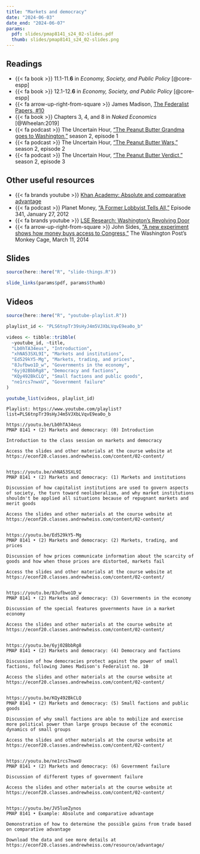 ```yaml
---
title: "Markets and democracy"
date: "2024-06-03"
date_end: "2024-06-07"
params:
  pdf: slides/pmap8141_s24_02-slides.pdf
  thumb: slides/pmap8141_s24_02-slides.png
---
```


## Readings

- {{< fa book >}} 11.1-11.**6** in *Economy, Society, and Public Policy* [@core-espp]
- {{< fa book >}} 12.1-12.**6** in *Economy, Society, and Public Policy* [@core-espp]
- {{< fa arrow-up-right-from-square >}} James Madison, [The Federalist Papers, #10](http://avalon.law.yale.edu/18th_century/fed10.asp)
- {{< fa book >}} Chapters 3, 4, and 8 in *Naked Economics* [@Wheelan:2019]
- {{< fa podcast >}} The Uncertain Hour, ["The Peanut Butter Grandma goes to Washington,"](https://www.marketplace.org/2017/10/25/business/uncertain-hour/s02-1-peanut-butter-grandma-goes-washington) season 2, episode 1
- {{< fa podcast >}} The Uncertain Hour, ["The Peanut Butter Wars,"](https://www.marketplace.org/2017/11/10/business/uncertain-hour/s02-2-peanut-butter-wars) season 2, episode 2
- {{< fa podcast >}} The Uncertain Hour, ["The Peanut Butter Verdict,"](https://www.marketplace.org/2017/11/22/business/uncertain-hour/s02-3-peanut-butter-verdict) season 2, episode 3

## Other useful resources

- {{< fa brands youtube >}} [Khan Academy: Absolute and comparative advantage](https://www.khanacademy.org/economics-finance-domain/ap-macroeconomics/basic-economics-concepts-macro/scarcity-and-growth/v/comparative-advantage-specialization-and-gains-from-trade)
- {{< fa podcast >}} Planet Money, ["A Former Lobbyist Tells All,"](https://www.npr.org/sections/money/2012/01/27/145923803/the-friday-podcast-a-former-lobbyist-tells-all) Episode 341, January 27, 2012
- {{< fa brands youtube >}} [LSE Research: Washington's Revolving Door](https://www.youtube.com/watch?v=2XLuaebpdAA)
- {{< fa arrow-up-right-from-square >}} John Sides, ["A new experiment shows how money buys access to Congress,"](https://www.washingtonpost.com/news/monkey-cage/wp/2014/03/11/a-new-experiment-shows-how-money-buys-access-to-congress/?utm_term=.52fe30402280) The Washington Post's Monkey Cage, March 11, 2014


## Slides

```r
source(here::here("R", "slide-things.R"))

slide_links(params$pdf, params$thumb)
```


## Videos

```r
source(here::here("R", "youtube-playlist.R"))

playlist_id <- "PLS6tnpTr39sHyJ4m5VJXbLVqvE9ea0o_b"

videos <- tibble::tribble(
  ~youtube_id, ~title,
  "Lb0hTA34eus", "Introduction",
  "xhNA53SXL9I", "Markets and institutions",
  "Ed529kY5-Mg", "Markets, trading, and prices",
  "8Jufbwo1D_w", "Governments in the economy",
  "6yj02BbbRg8", "Democracy and factions",
  "KQy492BkCLQ", "Small factions and public goods",
  "ne1rcs7nwxU", "Government failure"
)

youtube_list(videos, playlist_id)
```


```cat
Playlist: https://www.youtube.com/playlist?list=PLS6tnpTr39sHyJ4m5VJXbLVqvE9ea0o_b

https://youtu.be/Lb0hTA34eus
PMAP 8141 • (2) Markets and democracy: (0) Introduction

Introduction to the class session on markets and democracy

Access the slides and other materials at the course website at https://econf20.classes.andrewheiss.com/content/02-content/


https://youtu.be/xhNA53SXL9I
PMAP 8141 • (2) Markets and democracy: (1) Markets and institutions

Discussion of how capitalist institutions are used to govern aspects of society, the turn toward neoliberalism, and why market institutions shouldn't be applied all situations because of repugnant markets and merit goods

Access the slides and other materials at the course website at https://econf20.classes.andrewheiss.com/content/02-content/

  
https://youtu.be/Ed529kY5-Mg
PMAP 8141 • (2) Markets and democracy: (2) Markets, trading, and prices

Discussion of how prices communicate information about the scarcity of goods and how when those prices are distorted, markets fail

Access the slides and other materials at the course website at https://econf20.classes.andrewheiss.com/content/02-content/


https://youtu.be/8Jufbwo1D_w
PMAP 8141 • (2) Markets and democracy: (3) Governments in the economy

Discussion of the special features governments have in a market economy

Access the slides and other materials at the course website at https://econf20.classes.andrewheiss.com/content/02-content/


https://youtu.be/6yj02BbbRg8
PMAP 8141 • (2) Markets and democracy: (4) Democracy and factions

Discussion of how democracies protect against the power of small factions, following James Madison's Federalist no. 10

Access the slides and other materials at the course website at https://econf20.classes.andrewheiss.com/content/02-content/


https://youtu.be/KQy492BkCLQ
PMAP 8141 • (2) Markets and democracy: (5) Small factions and public goods

Discussion of why small factions are able to mobilize and exercise more political power than large groups because of the economic dynamics of small groups

Access the slides and other materials at the course website at https://econf20.classes.andrewheiss.com/content/02-content/


https://youtu.be/ne1rcs7nwxU
PMAP 8141 • (2) Markets and democracy: (6) Government failure

Discussion of different types of government failure

Access the slides and other materials at the course website at https://econf20.classes.andrewheiss.com/content/02-content/


https://youtu.be/JV5lueZynos
PMAP 8141 • Example: Absolute and comparative advantage

Demonstration of how to determine the possible gains from trade based on comparative advantage

Download the data and see more details at https://econf20.classes.andrewheiss.com/resource/advantage/

```
